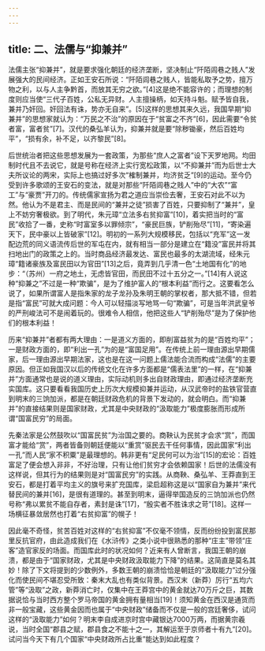 ```yaml
---
---
---
```

title: 二、法儒与“抑兼并”
---




法儒主张“抑兼并”，就是要求强化朝廷的经济垄断，坚决制止“阡陌闾巷之贱人”发展强大的民间经济。正如王安石所说：“阡陌闾巷之贱人，皆能私取予之势，擅万物之利，以与人主争黔首，而放其无穷之欲。”[4]这是绝不能容许的；而理想的制度则应当使“三代子百姓，公私无异财。人主擅操柄，如天持斗魁。赋予皆自我，兼并乃奸回。奸回法有诛，势亦无自来”。[5]这样的思想其来久远，我国早期“抑兼并”的思想家就认为：“万民之不治”的原因在于“贫富之不齐”[6]，因此需要“令贫者富，富者贫”[7]。汉代的桑弘羊认为，抑兼并就是要“除秽锄豪，然后百姓均平”，“损有余，补不足，以齐黎民”[8]。

后世统治者把这些思想发展为一套政策，为那些“庶人之富者”设下天罗地网。均田制时代且不去说它，就是号称在经济上实行宽松政策，以“不抑兼并”而为后世士大夫所议论的两宋，实际上也搞过好多次“榷制兼并，均济贫乏”[9]的运动。至今仍受到许多歌颂的王安石的变法，就是对那些“阡陌闾巷之贱人”中的“大农”“富工”与“豪贾”开刀的。传统儒家宣扬为君之道应当崇俭去奢，王安石对此不以为然。他认为不是君主、而是民间的“兼并之徒”损害了百姓，只要抑制了“兼并”，皇上不妨穷奢极欲。到了明代，朱元璋“立法多右贫抑富”[10]，着实把当时的“富民”收拾了一番，史称“时富室多以罪倾宗”，“豪民巨族，铲削殆尽”[11]，“寄染遍天下，民中豪以上皆破家”[12]。明初的一系列大规模移民，包括以“充军”这一发配边荒的同义语流传后世的军屯在内，就有相当一部分是建立在“籍没”富民并将其扫地出门的政策之上的。当时商品经济最发达、富民也最多的太湖流域，经朱元璋“籍诸豪族及富民田以为官田”[13]之后，竟弄到几乎清一色“土地国有化”的地步：“（苏州）一府之地土，无虑皆官田，而民田不过十五分之一。”[14]有人说这种“抑兼之”不过是一种“欺骗”，是为了维护富人的“根本利益”而行之。这要看怎么说了，如果所谓富人是指朱家的龙子龙孙及朱明王朝的掌权者，那大抵不错，但若是指“富民”可就大成问题：今人可以轻描淡写地骂一句“欺骗”，可是当年洪武皇爷的严刑峻法可不是闹着玩的。很难令人相信，他把这些人“铲削殆尽”是为了保护他们的根本利益！

历来“抑兼并”者都有两大理由：一是道义方面的，即削富益贫为的是“百姓均平”；一是财政方面的，即“利出一孔”为的是“富国足用”。在传统上前一理由源出早期儒家，后一理由源出早期法家，这也是在这一问题上儒法能合流而构成“法儒”的主要原因。但正如我国汉以后的传统文化在许多方面都是“儒表法里”的一样，在“抑兼并”方面通常也是说的道义理由，实际动机则多出自财政理由，即通过经济垄断充实国库。这只要看看我国历史上历次大规模抑兼并运动，从汉武帝时的盐铁官营直到明末的三饷加派，都是在朝廷财政危机的背景下发动的，就会明白。而“抑兼并”的直接结果则是国家财政，尤其是中央财政的“汲取能力”极度膨胀而形成所谓“国富民穷”的局面。

先秦法家是公然鼓吹以“国富民贫”为治国之要的。商鞅认为民贫才会求“赏”，而国富才能给“赏”，两者皆备则朝廷便能以“重赏”驱民去干任何事情，因此国家“利出一孔”而人民“家不积粟”是最理想的。韩非更有“足民何可以为治”[15]的宏论：百姓富足了便会想入非非，不好治理，只有让他们贫穷才会依赖国家！后世的法儒没有这样说，但其行为的结果则是对“国富民穷”的实践。从商鞅、桑弘羊、王莽直到王安石，都是打着平均主义的旗号来扩充国库，梁启超称这是以“国家自为兼并”来代替民间的兼并[16]，是很有道理的。甚至到明末，逼得举国造反的三饷加派也仍然号称“弗以累贫不能自存者，素封是诛”[17]，“殷实者不胜诛求之苛”[18]。这样一场横征暴敛居然也打着“右贫抑富”的幌子！

因此毫不奇怪，贫苦百姓对这样的“右贫抑富”不仅毫不领情，反而纷纷投到富民那里反抗官府，由此造成我们在《水浒传》之类小说中很熟悉的那种“庄主”带领“庄客”造官家反的场面。而国库此时的状况如何？近来有人曾断言，我国王朝的崩溃，都是由于“国家财政，尤其是中央财政汲取能力下降”的结果。这简直是莫名其妙！除了下文将提到的少数例外，多数王朝的崩溃恰恰是朝廷的“汲取能力”过分强化而使民间不堪忍受所致：秦末大乱也有类似背景。西汉末（新莽）厉行“五均六管”等“汲取”之政，新莽消亡时，仅集中在王莽宫中的黄金就达70万斤之巨，其数据说恰与当时西方整个罗马帝国的黄金拥有量相当[19]！须知黄金在西汉是通货而非一般宝藏，这些黄金因而也属于“中央财政”储备而不仅是一般的宫廷奢侈，试问这样的“汲取能力”如何？明末李自成进京时宫中藏银达7000万两，而据黄宗羲说，当时全国“郡县之赋，郡县食之不能十之一，其解运至于京师者十有九”[20]。试问当今天下有几个国家“中央财政所占比重”能达到如此程度？